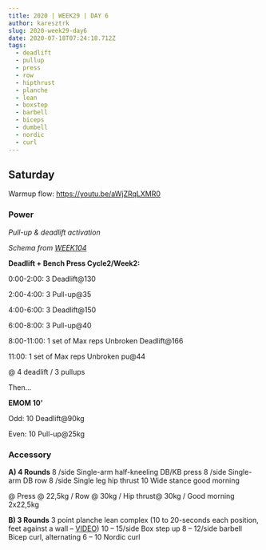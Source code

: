 ```yaml
---
title: 2020 | WEEK29 | DAY 6
author: karesztrk
slug: 2020-week29-day6
date: 2020-07-18T07:24:18.712Z
tags:
  - deadlift
  - pullup
  - press
  - row
  - hipthrust
  - planche
  - lean
  - boxstep
  - barbell
  - biceps
  - dumbell
  - nordic
  - curl
---
```


## Saturday

Warmup flow: <https://youtu.be/aWjZRqLXMR0>

### Power

_Pull-up & deadlift activation_

_Schema from [WEEK104](/WEEK104)_

**Deadlift + Bench Press Cycle2/Week2:**

0:00-2:00: 3 Deadlift@130

2:00-4:00: 3 Pull-up@35

4:00-6:00: 3 Deadlift@150

6:00-8:00: 3 Pull-up@40

8:00-11:00: 1 set of Max reps Unbroken Deadlift@166

11:00: 1 set of Max reps Unbroken pu@44

@ 4 deadlift / 3 pullups

Then...

**EMOM 10’**

Odd: 10 Deadlift@90kg

Even: 10 Pull-up@25kg

### Accessory

**A) 4 Rounds**
8 /side Single-arm half-kneeling DB/KB press
8 /side Single-arm DB row
8 /side Single leg hip thrust
10 Wide stance good morning

@ Press @ 22,5kg / Row @ 30kg / Hip thrust@ 30kg / Good morning 2x22,5kg

**B) 3 Rounds**
3 point planche lean complex (10 to 20-seconds each position, feet against a wall – [VIDEO](https://vimeo.com/416231909/3a58e6d6ee))
10 – 15/side Box step up
8 – 12/side barbell Bicep curl, alternating
6 – 10 Nordic curl
